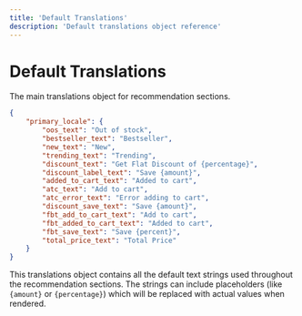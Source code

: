 ```yaml
---
title: 'Default Translations'
description: 'Default translations object reference'
---
```


# Default Translations

The main translations object for recommendation sections.

```json
{
    "primary_locale": {
        "oos_text": "Out of stock",
        "bestseller_text": "Bestseller", 
        "new_text": "New",
        "trending_text": "Trending",
        "discount_text": "Get Flat Discount of {percentage}",
        "discount_label_text": "Save {amount}",
        "added_to_cart_text": "Added to cart",
        "atc_text": "Add to cart",
        "atc_error_text": "Error adding to cart",
        "discount_save_text": "Save {amount}",
        "fbt_add_to_cart_text": "Add to cart",
        "fbt_added_to_cart_text": "Added to cart",
        "fbt_save_text": "Save {percent}",
        "total_price_text": "Total Price"
    }
}
```

This translations object contains all the default text strings used throughout the recommendation sections. The strings can include placeholders (like `{amount}` or `{percentage}`) which will be replaced with actual values when rendered. 